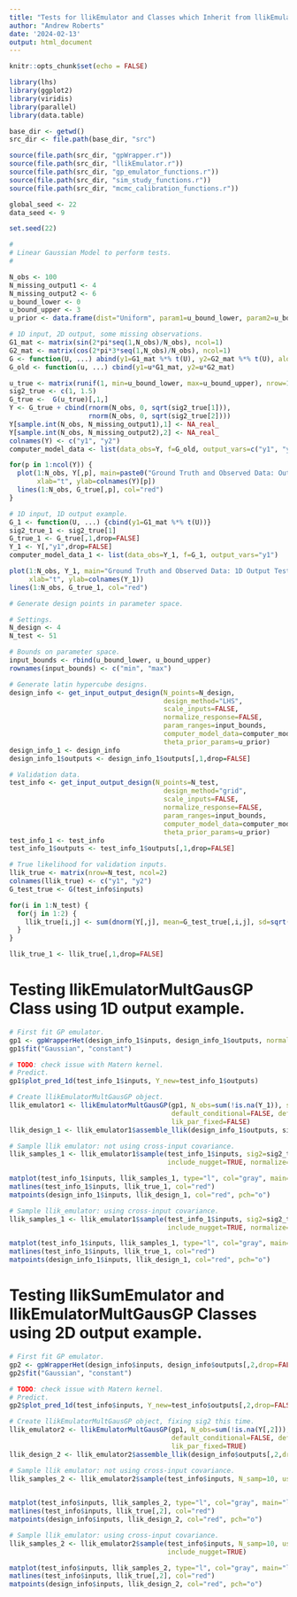 ```yaml
---
title: "Tests for llikEmulator and Classes which Inherit from llikEmulator"
author: "Andrew Roberts"
date: '2024-02-13'
output: html_document
---
```


```r
knitr::opts_chunk$set(echo = FALSE)

library(lhs)
library(ggplot2)
library(viridis)
library(parallel)
library(data.table)

base_dir <- getwd()
src_dir <- file.path(base_dir, "src")

source(file.path(src_dir, "gpWrapper.r"))
source(file.path(src_dir, "llikEmulator.r"))
source(file.path(src_dir, "gp_emulator_functions.r"))
source(file.path(src_dir, "sim_study_functions.r"))
source(file.path(src_dir, "mcmc_calibration_functions.r"))
```

```r
global_seed <- 22
data_seed <- 9

set.seed(22)
```


```r
#
# Linear Gaussian Model to perform tests.  
#

N_obs <- 100
N_missing_output1 <- 4
N_missing_output2 <- 6
u_bound_lower <- 0
u_bound_upper <- 3
u_prior <- data.frame(dist="Uniform", param1=u_bound_lower, param2=u_bound_upper)

# 1D input, 2D output, some missing observations.
G1_mat <- matrix(sin(2*pi*seq(1,N_obs)/N_obs), ncol=1)
G2_mat <- matrix(cos(2*pi*3*seq(1,N_obs)/N_obs), ncol=1)
G <- function(U, ...) abind(y1=G1_mat %*% t(U), y2=G2_mat %*% t(U), along=3)
G_old <- function(u, ...) cbind(y1=u*G1_mat, y2=u*G2_mat)

u_true <- matrix(runif(1, min=u_bound_lower, max=u_bound_upper), nrow=1)
sig2_true <- c(1, 1.5)
G_true <-  G(u_true)[,1,]
Y <- G_true + cbind(rnorm(N_obs, 0, sqrt(sig2_true[1])),
                    rnorm(N_obs, 0, sqrt(sig2_true[2])))
Y[sample.int(N_obs, N_missing_output1),1] <- NA_real_
Y[sample.int(N_obs, N_missing_output2),2] <- NA_real_
colnames(Y) <- c("y1", "y2")
computer_model_data <- list(data_obs=Y, f=G_old, output_vars=c("y1", "y2"))

for(p in 1:ncol(Y)) {
  plot(1:N_obs, Y[,p], main=paste0("Ground Truth and Observed Data: Output ", p),
       xlab="t", ylab=colnames(Y)[p])
  lines(1:N_obs, G_true[,p], col="red")
}

```

```r
# 1D input, 1D output example. 
G_1 <- function(U, ...) {cbind(y1=G1_mat %*% t(U))}
sig2_true_1 <- sig2_true[1]
G_true_1 <- G_true[,1,drop=FALSE]
Y_1 <- Y[,"y1",drop=FALSE]
computer_model_data_1 <- list(data_obs=Y_1, f=G_1, output_vars="y1")

plot(1:N_obs, Y_1, main="Ground Truth and Observed Data: 1D Output Test",
     xlab="t", ylab=colnames(Y_1))
lines(1:N_obs, G_true_1, col="red")
```

```r
# Generate design points in parameter space. 

# Settings. 
N_design <- 4
N_test <- 51

# Bounds on parameter space.  
input_bounds <- rbind(u_bound_lower, u_bound_upper)
rownames(input_bounds) <- c("min", "max")

# Generate latin hypercube designs. 
design_info <- get_input_output_design(N_points=N_design,
                                       design_method="LHS", 
                                       scale_inputs=FALSE,
                                       normalize_response=FALSE,
                                       param_ranges=input_bounds,  
                                       computer_model_data=computer_model_data, 
                                       theta_prior_params=u_prior)
design_info_1 <- design_info
design_info_1$outputs <- design_info_1$outputs[,1,drop=FALSE]

# Validation data. 
test_info <- get_input_output_design(N_points=N_test,
                                       design_method="grid", 
                                       scale_inputs=FALSE,
                                       normalize_response=FALSE,
                                       param_ranges=input_bounds,  
                                       computer_model_data=computer_model_data, 
                                       theta_prior_params=u_prior)
test_info_1 <- test_info
test_info_1$outputs <- test_info_1$outputs[,1,drop=FALSE]
```

```r
# True likelihood for validation inputs. 
llik_true <- matrix(nrow=N_test, ncol=2)
colnames(llik_true) <- c("y1", "y2")
G_test_true <- G(test_info$inputs)

for(i in 1:N_test) {
  for(j in 1:2) {
    llik_true[i,j] <- sum(dnorm(Y[,j], mean=G_test_true[,i,j], sd=sqrt(sig2_true[j]), log=TRUE), na.rm=TRUE)
  }
}

llik_true_1 <- llik_true[,1,drop=FALSE]

```


# Testing llikEmulatorMultGausGP Class using 1D output example. 

```r
# First fit GP emulator. 
gp1 <- gpWrapperHet(design_info_1$inputs, design_info_1$outputs, normalize_output=TRUE, scale_input=TRUE)
gp1$fit("Gaussian", "constant")
```


```r
# TODO: check issue with Matern kernel. 
# Predict. 
gp1$plot_pred_1d(test_info_1$inputs, Y_new=test_info_1$outputs)
```
```r
# Create llikEmulatorMultGausGP object. 
llik_emulator1 <- llikEmulatorMultGausGP(gp1, N_obs=sum(!is.na(Y_1)), sig2=NULL, 
                                         default_conditional=FALSE, default_normalize=FALSE, 
                                         lik_par_fixed=FALSE)
llik_design_1 <- llik_emulator1$assemble_llik(design_info_1$outputs, sig2_true_1, normalize=TRUE)
```

```r
# Sample llik emulator: not using cross-input covariance. 
llik_samples_1 <- llik_emulator1$sample(test_info_1$inputs, sig2=sig2_true_1, N_samp=10, use_cov=FALSE, 
                                        include_nugget=TRUE, normalize=TRUE)

matplot(test_info_1$inputs, llik_samples_1, type="l", col="gray", main="llik samples, no-cov")
matlines(test_info_1$inputs, llik_true_1, col="red")
matpoints(design_info_1$inputs, llik_design_1, col="red", pch="o")

# Sample llik_emulator: using cross-input covariance.
llik_samples_1 <- llik_emulator1$sample(test_info_1$inputs, sig2=sig2_true_1, N_samp=10, use_cov=TRUE, 
                                        include_nugget=TRUE, normalize=TRUE)

matplot(test_info_1$inputs, llik_samples_1, type="l", col="gray", main="llik samples, cov")
matlines(test_info_1$inputs, llik_true_1, col="red")
matpoints(design_info_1$inputs, llik_design_1, col="red", pch="o")

```

# Testing llikSumEmulator and llikEmulatorMultGausGP Classes using 2D output example. 

```r
# First fit GP emulator. 
gp2 <- gpWrapperHet(design_info$inputs, design_info$outputs[,2,drop=FALSE], normalize_output=TRUE, scale_input=TRUE)
gp2$fit("Gaussian", "constant")
```


```r
# TODO: check issue with Matern kernel. 
# Predict. 
gp2$plot_pred_1d(test_info$inputs, Y_new=test_info$outputs[,2,drop=FALSE])
```

```r
# Create llikEmulatorMultGausGP object, fixing sig2 this time. 
llik_emulator2 <- llikEmulatorMultGausGP(gp1, N_obs=sum(!is.na(Y[,2])), sig2=sig2_true[2], 
                                         default_conditional=FALSE, default_normalize=TRUE, 
                                         lik_par_fixed=TRUE)
llik_design_2 <- llik_emulator2$assemble_llik(design_info$outputs[,2,drop=FALSE])
```

```r
# Sample llik emulator: not using cross-input covariance. 
llik_samples_2 <- llik_emulator2$sample(test_info$inputs, N_samp=10, use_cov=FALSE, include_nugget=TRUE)
                                        

matplot(test_info$inputs, llik_samples_2, type="l", col="gray", main="llik samples, no-cov")
matlines(test_info$inputs, llik_true[,2], col="red")
matpoints(design_info$inputs, llik_design_2, col="red", pch="o")

# Sample llik_emulator: using cross-input covariance.
llik_samples_2 <- llik_emulator2$sample(test_info$inputs, N_samp=10, use_cov=TRUE, 
                                        include_nugget=TRUE)

matplot(test_info$inputs, llik_samples_2, type="l", col="gray", main="llik samples, cov")
matlines(test_info$inputs, llik_true[,2], col="red")
matpoints(design_info$inputs, llik_design_2, col="red", pch="o")

```















